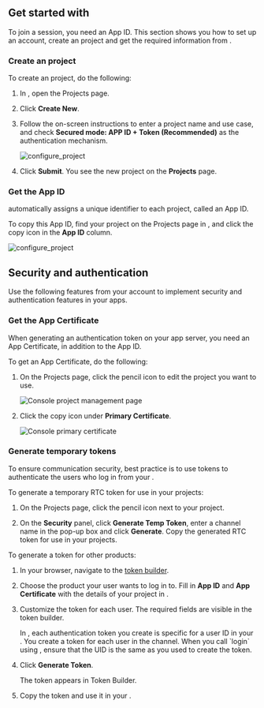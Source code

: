 
## Get started with <Vg k="COMPANY"/>

To join a <Vpd k="NAME" /> session, you need an <Vg k="COMPANY"/> App ID. This section shows you how to set up an <Vg k="COMPANY"/> account, create an <Vg k="COMPANY"/> project and get the required information from <Link to="{{Global.AGORA_CONSOLE_URL}}"><Vg k="CONSOLE" /></Link>.

<SignInSignUp />

### Create an <Vg k="COMPANY"/> project

To create an <Vg k="COMPANY"/> project, do the following:

1.  In <Link to="{{Global.AGORA_CONSOLE_URL}}"><Vg k="CONSOLE" /></Link>, open the <Link to="{{Global.AGORA_CONSOLE_URL}}/project-management">Projects</Link> page.

1.  Click **Create New**.

1.  Follow the on-screen instructions to enter a project name and use case, and check **Secured mode: APP ID + Token (Recommended)** as the authentication mechanism.

    ![configure_project](https://agora-doc.s3.us-east-1.amazonaws.com/images/signaling/create_new_project.png)

1.  Click **Submit**. You see the new project on the **Projects** page.

### Get the App ID

<Vg k="COMPANY"/> automatically assigns a unique identifier to each project, called an App ID.

To copy this App ID, find your project on the <Link to="{{Global.AGORA_CONSOLE_URL}}/project-management">Projects</Link> page in  <Vg k="CONSOLE" />, and click the copy icon in the **App ID** column.

![configure_project](https://agora-doc.s3.us-east-1.amazonaws.com/images/signaling/app-id.png)

<SignalingFeatures />

## Security and authentication

Use the following features from your <Vg k="COMPANY"/> account to implement security and authentication features in your apps.

### Get the App Certificate

When generating an authentication token on your app server, you need an App Certificate, in addition to the App ID. 

To get an App Certificate, do the following:

1.  On the <Link to="{{Global.AGORA_CONSOLE_URL}}/project-management">Projects</Link> page, click the pencil icon to edit the project you want to use.

    ![Console project management page](https://agora-doc.s3.us-east-1.amazonaws.com/images/common/console-project-management-page.png)

1.  Click the copy icon under **Primary Certificate**.

    ![Console primary certificate](https://agora-doc.s3.us-east-1.amazonaws.com/images/common/console-primary-certificate.png)

### Generate temporary tokens

To ensure communication security, best practice is to use tokens to authenticate the users who log in from your <Vpl k="CLIENT" />.

To generate a temporary RTC token for use in your <Vg k="VSDK" /> projects:

1. On the <Link to="{{Global.AGORA_CONSOLE_URL}}/project-management">Projects</Link> page, click the pencil icon next to your project.

1. On the **Security** panel, click **Generate Temp Token**, enter a channel name in the pop-up box and click **Generate**. Copy the generated RTC token for use in your <Vpd k="NAME" /> projects.

To generate a token for other <Vg k="COMPANY"/> products:

1. In your browser, navigate to the [<Vg k="COMPANY" /> token builder](https://agora-token-generator-demo.vercel.app/).

1. Choose the <Vg k="COMPANY" /> product your user wants to log in to. Fill in **App ID** and **App Certificate** with the
details of your project in <Vg k="CONSOLE" />.

1. Customize the token for each user. The required fields are visible in the <Vg k="COMPANY" /> token builder.

    <ProductWrapper product="signaling">
    In <Vg k="MESS" />, each authentication token you create is specific for a user ID in your <Vpl k="CLIENT" />. You create a token for each user in the channel. When you call `login` using <Vg k="MESS_SDK" />, ensure that the UID is the same as you used to create the token.
    </ProductWrapper>

1. Click **Generate Token**.

    The token appears in Token Builder.

1. Copy the token and use it in your <Vpl k="CLIENT" />.

